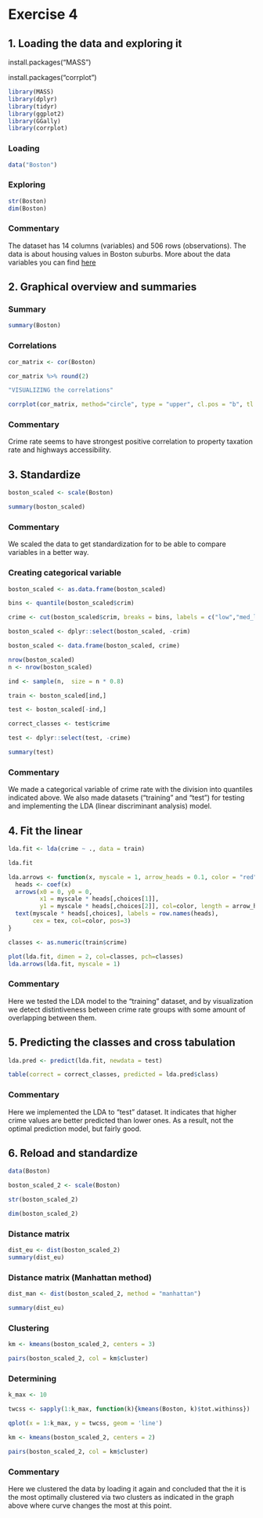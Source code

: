 # Exercise 4

## 1. Loading the data and exploring it

install.packages("MASS")

install.packages("corrplot")

```R
library(MASS)
library(dplyr)
library(tidyr)
library(ggplot2)
library(GGally)
library(corrplot)
```

### Loading

```R
data("Boston")
```

### Exploring

```R
str(Boston)
dim(Boston)
```

### Commentary
The dataset has 14 columns (variables) and 506 rows (observations). The data is about housing values in Boston suburbs. More about the data variables you can find [here](https://stat.ethz.ch/R-manual/R-devel/library/MASS/html/Boston.html)


## 2. Graphical overview and summaries

### Summary

```R
summary(Boston)

```


### Correlations

```R
cor_matrix <- cor(Boston)

cor_matrix %>% round(2)

"VISUALIZING the correlations"

corrplot(cor_matrix, method="circle", type = "upper", cl.pos = "b", tl.pos = "d", tl.cex = 0.6)
```

### Commentary
Crime rate seems to have strongest positive correlation to property taxation rate and highways accessibility.


## 3. Standardize

```R
boston_scaled <- scale(Boston)

summary(boston_scaled)
```
### Commentary
We scaled the data to get standardization for to be able to compare variables in a better way.

### Creating categorical variable

```R
boston_scaled <- as.data.frame(boston_scaled)

bins <- quantile(boston_scaled$crim)

crime <- cut(boston_scaled$crim, breaks = bins, labels = c("low","med_low","med_high","high"), include.lowest = TRUE)

boston_scaled <- dplyr::select(boston_scaled, -crim)

boston_scaled <- data.frame(boston_scaled, crime)

nrow(boston_scaled)
n <- nrow(boston_scaled)

ind <- sample(n,  size = n * 0.8)

train <- boston_scaled[ind,]

test <- boston_scaled[-ind,]

correct_classes <- test$crime

test <- dplyr::select(test, -crime)

summary(test)
```
### Commentary
We made a categorical variable of crime rate with the division into quantiles indicated above. We also made datasets ("training" and "test") for testing and implementing the LDA (linear discriminant analysis) model.


## 4. Fit the linear

```R
lda.fit <- lda(crime ~ ., data = train)

lda.fit
```

```R
lda.arrows <- function(x, myscale = 1, arrow_heads = 0.1, color = "red", tex = 0.75, choices = c(1,2)){
  heads <- coef(x)
  arrows(x0 = 0, y0 = 0, 
         x1 = myscale * heads[,choices[1]], 
         y1 = myscale * heads[,choices[2]], col=color, length = arrow_heads)
  text(myscale * heads[,choices], labels = row.names(heads), 
       cex = tex, col=color, pos=3)
}

classes <- as.numeric(train$crime)

plot(lda.fit, dimen = 2, col=classes, pch=classes)
lda.arrows(lda.fit, myscale = 1)
```


### Commentary
Here we tested the LDA model to the "training" dataset, and by visualization we detect distintiveness between crime rate groups with some amount of overlapping between them.


## 5. Predicting the classes and cross tabulation

```R

lda.pred <- predict(lda.fit, newdata = test)

table(correct = correct_classes, predicted = lda.pred$class)
```
### Commentary
Here we implemented the LDA to "test" dataset. It indicates that higher crime values are better predicted than lower ones. As a result, not the optimal prediction model, but fairly good.



## 6. Reload and standardize

```R
data(Boston)

boston_scaled_2 <- scale(Boston)

str(boston_scaled_2)

dim(boston_scaled_2)
```


### Distance matrix

```R
dist_eu <- dist(boston_scaled_2)
summary(dist_eu)
```

### Distance matrix (Manhattan method)

```R
dist_man <- dist(boston_scaled_2, method = "manhattan")

summary(dist_eu)
```

### Clustering

```R
km <- kmeans(boston_scaled_2, centers = 3)

pairs(boston_scaled_2, col = km$cluster)
```

### Determining

```R
k_max <- 10

twcss <- sapply(1:k_max, function(k){kmeans(Boston, k)$tot.withinss})

qplot(x = 1:k_max, y = twcss, geom = 'line')

```

```R

km <- kmeans(boston_scaled_2, centers = 2)

pairs(boston_scaled_2, col = km$cluster)

```

### Commentary
Here we clustered the data by loading it again and concluded that the it is the most optimally clustered via two clusters as indicated in the graph above where curve changes the most at this point.